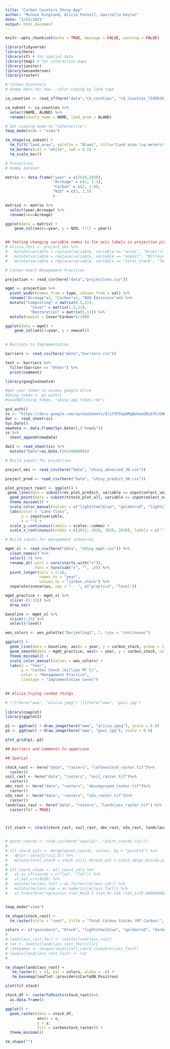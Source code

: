 ```yaml
---
title: "Carbon Counters Shiny App"
author: "Minnie Ringland, Alicia Fennell, Gavriella Keyles"
date: "2/23/2021"
output: html_document
---
```


```r
knitr::opts_chunk$set(echo = TRUE, message = FALSE, warning = FALSE)

library(tidyverse)
library(here)
library(sf) # for spatial data
library(tmap) # for interactive maps
library(janitor)
library(wesanderson)
library(raster)


```

```r
# Carbon Inventory
# dummy data for now - color coding by land type

ca_counties <- read_sf(here("data","ca_counties", "CA_Counties_TIGER2016.shp"))

ca_subset <- ca_counties %>% 
  select(NAME, ALAND) %>% 
  rename(county_name = NAME, land_area = ALAND)

# Set viewing mode to "interactive":
tmap_mode(mode = "view")

tm_shape(ca_subset) +
  tm_fill("land_area", palette = "Blues", title="Land area (sq meters)") +
  tm_borders(col = "white", lwd = 0.5) +
  tm_scale_bar()

```

```r
# Projection
# dummy dataset

matrix <- data.frame("year" = c(2016,2030),
                     "Acreage" = c(1, 1.3),
                     "Carbon" = c(2, 1.8),
                     "N2O" = c(3, 2.5)
                     )

matrix2 <- matrix %>% 
  select(year,Acreage) %>% 
  rename(new=Acreage)

ggplot(data = matrix) +
    geom_col(aes(x=year, y = N2O, fill = year))


## Testing changing variable names to fix axis labels in projection plots 
# alicia_test <- project_obs %>% 
#   mutate(variable = replace(variable, variable == "acres", "Acres")) %>%
#   mutate(variable = replace(variable, variable == "noemit", "Nitrous Oxide Emissions (MTCO2e)")) %>%
#   mutate(variable = replace(variable, variable == "total_stock", "Total Carbon Stock (MT Carbon)")) 

```


```r
# Carbon-Smart Management Practices

projection <- read_csv(here("data","projections.csv"))

mgmt <- projection %>%
  pivot_wider(names_from = type, values_from = val) %>% 
  rename("Acreage"=2, "Carbon"=3, "N2O Emissions"=4) %>% 
  mutate("Composting" = matrix(0.5,11),
           "Cover" = matrix(1.5,11),
           "Restoration" = matrix(5,11)) %>% 
  mutate(newcol = Cover*Carbon*5/100)

ggplot(data = mgmt) +
    geom_col(aes(x=year, y = newcol))
 


```

```r
# Barriers to Implementation

barriers <- read_csv(here("data","barriers.csv"))

test <- barriers %>% 
  filter(barrier == "Other") %>% 
  print(comment)

library(googlesheets4)

#get your token to access google drive
#shiny_token <- gs_auth() 
#saveRDS(shiny_token, "shiny_app_token.rds")

gs4_auth()
ss <- "https://docs.google.com/spreadsheets/d/1fVP5npbMgBwUumZBi67hiGN6CAAOLrn-2QaTWm1VQDw/edit?usp=sharing"
dat <- read_sheet(ss)
Sys.Date()
newdata <- data.frame(Sys.Date(),("howdy"))
ss %>% 
  sheet_append(newdata)

dat2 <- read_sheet(ss) %>% 
  mutate("Date"=as.Date.(1614988800))

```



```r

# Build inputs for projection

project_obs <- read_csv(here("data", "shiny_observed_30.csv"))

project_pred <- read_csv(here("data", "shiny_predict_30.csv"))

plot_project_react <- ggplot() +
 geom_line(data = subset(rev_plot_predict, variable == input$select_variable), aes(x = year, y = value, group = land_class, color = land_class), size = .8, linetype = "dashed") +
  geom_point(data = subset(tstock_plot_all, variable == input$select_variable), aes(x = year, y = value, group = land_class, color = land_class), size = 3.6) +
  theme_minimal() +
  scale_color_manual(values = c("lightsteelblue", "goldenrod", "lightslategrey", "darkred", "sandybrown", "darkolivegreen3", "green4", "cornflowerblue", "purple4")) +
  labs(color = "Land Class",
       y = input$variable,
       x = "") +
  scale_y_continuous(labels = scales::comma) +
  scale_x_continuous(breaks = c(2012, 2016, 2019, 2030), labels = c("'12", "'16", "'19", "'30"))
```

```r

# Build inputs for management scenarios

mgmt_xl <- read_csv(here("data", "shiny_mgmt.csv")) %>% 
  clean_names() %>% 
  select(-2) %>% 
  rename_at(.vars = vars(starts_with("x")),
            .funs = funs(sub("x", "", .))) %>% 
  pivot_longer(cols = 2:16, 
               names_to = "year",
               values_to = "carbon_stock") %>% 
  separate(scenarios, sep = " - ", c("practice", "level"))

mgmt_practice <- mgmt_xl %>% 
  slice(-(1:15)) %>% 
  drop_na()

baseline <- mgmt_xl %>% 
  slice(1:15) %>% 
  select(!level)

wes_colors <- wes_palette("Darjeeling1", 7, type = "continuous")

ggplot() +
  geom_line(data = baseline, aes(x = year, y = carbon_stock, group = 1), color = "black") +
  geom_smooth(data = mgmt_practice, aes(x = year, y = carbon_stock, color = practice, linetype = level, group = interaction(practice, level))) + 
  theme_minimal() + 
  scale_color_manual(values = wes_colors) +
  labs(x = "Year",
       y = "Carbon Stock (million MT C)",
       color = "Management Practice",
       linetype = "Implementation Level")
  

```

```r
## Alicia trying random things 

# ![](here("www", "alicia.jpeg") ![](here("www", "gavi.jpg")
                                   
library(cowplot)
library(ggplot2)

p1 <- ggdraw() + draw_image(here("www", "alicia.jpeg"), scale = 0.9)
p2 <- ggdraw() + draw_image(here("www", "gavi.jpg"), scale = 0.9)

plot_grid(p1, p2)

## barriers and comments to uppercase

```

```r
## Spatial

stock_rast <- here("data", "rasters", "carbonstock_raster.tif")%>% 
  raster()
soil_rast <- here("data", "rasters", "soil_raster.tif")%>% 
  raster()
abv_rast <- here("data", "rasters", "aboveground_raster.tif")%>% 
  raster()
n2o_rast <- here("data", "rasters", "n2o_raster.tif")%>% 
  raster()
landclass_rast <- here("data", "rasters", "landclass_raster.tif") %>% 
  raster(RAT = TRUE)



tif_stack <- stack(stock_rast, soil_rast, abv_rast, n2o_rast, landclass_rast)


# point_coords <- read_csv(here("spatial", "point_coords.csv"))
# 
# all_coord_vals <- merge(point_coords, values, by = "pointid") %>% 
#   dplyr::select(!c(2,3)) %>% 
#   mutate(total_stock = stock_soilc_mtco2e_pix + stock_abvgc_mtco2e_pixel)
# 
# all_coord_clean <- all_coord_vals %>% 
#   st_as_sf(coords = c("lon", "lat")) %>% 
#   st_set_crs(4326) %>% 
#   mutate(reclass_fact = as.factor(reclass_cat)) %>% 
#   mutate(reclass_num = as.numeric(reclass_fact)) %>% 
#   st_transform("+proj=lcc +lat_0=33.5 +lon_0=-118 +lat_1=35.4666666666667 +lat_2=34.0333333333333 +x_0=2000000.0001016 +y_0=500000.0001016 +datum=NAD83 +units=us-ft +no_defs")


tmap_mode("view")

tm_shape(stock_rast) +
  tm_raster(style = "cont", title = "Total Carbon Stocks (MT Carbon)", palette = "Greens")

colors <- c("gainsboro", "black", "lightsteelblue", "goldenrod", "darkgreen", "darkolivegreen3", "lightslategrey", "darkred", "sandybrown", "cornflowerblue", "chartreuse3", "burlywood3", "purple4", "dodgerblue4") 
# 
# landclass_rast_fact <- ratify(landclass_rast)
# rat <- levels(landclass_rast_fact)[[1]]
# rat$names <- unique(levels(all_coord_clean$reclass_fact))
# levels(landclass_rast_fact) <- rat
# 

tm_shape(landclass_rast) +
   tm_raster(n = 14, pal = colors, alpha = .6) +
   tm_basemap(leaflet::providers$CartoDB.Positron)

plot(tif_stack)

stock_df <- rasterToPoints(stock_rast)%>%
  as.data.frame()

ggplot() +
  geom_raster(data = stock_df,
              aes(x = x,
              y = y,
              fill = carbonstock_raster)) +
  theme_minimal()

```

```r

tm_shape("")


```

